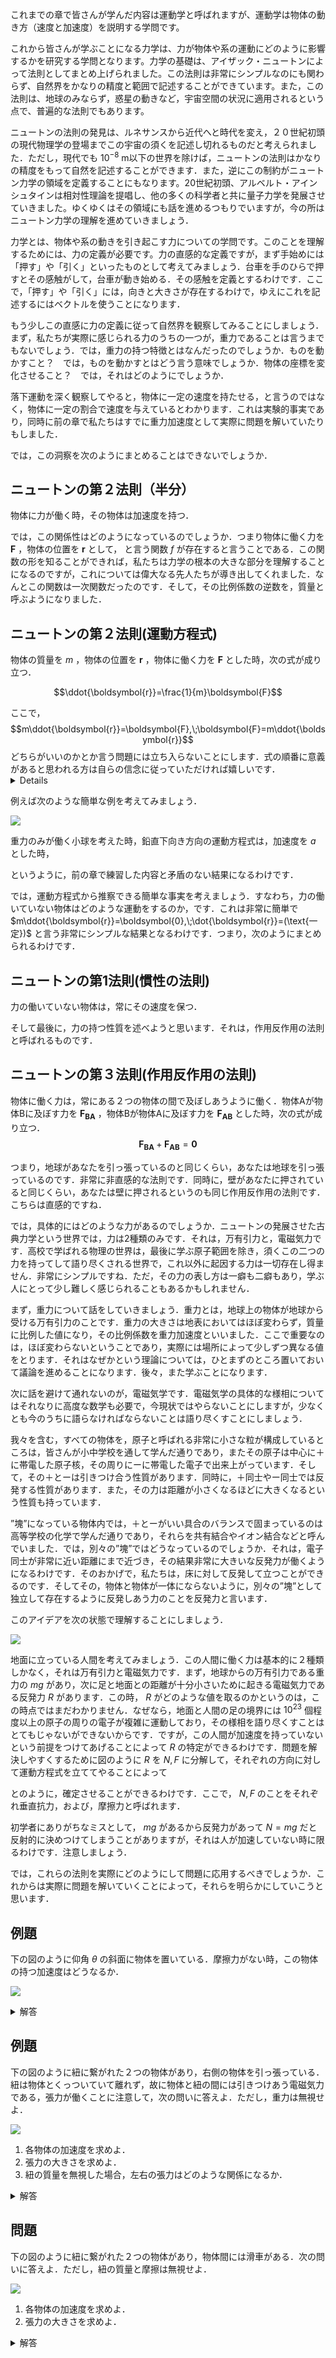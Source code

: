 これまでの章で皆さんが学んだ内容は運動学と呼ばれますが、運動学は物体の動き方（速度と加速度）を説明する学問です。

これから皆さんが学ぶことになる力学は、力が物体や系の運動にどのように影響するかを研究する学問となります。力学の基礎は、アイザック・ニュートンによって法則としてまとめ上げられました。この法則は非常にシンプルなのにも関わらず、自然界をかなりの精度と範囲で記述することができています。また，この法則は、地球のみならず，惑星の動きなど，宇宙空間の状況に適用されるという点で、普遍的な法則でもあります。

ニュートンの法則の発見は、ルネサンスから近代へと時代を変え，２０世紀初頭の現代物理学の登場までこの宇宙の須くを記述し切れるものだと考えられました．ただし，現代でも $10^{-8}$ m以下の世界を除けば，ニュートンの法則はかなりの精度をもって自然を記述することができます．また，逆にこの制約がニュートン力学の領域を定義することにもなります。20世紀初頭、アルベルト・アインシュタインは相対性理論を提唱し、他の多くの科学者と共に量子力学を発展させていきました。ゆくゆくはその領域にも話を進めるつもりでいますが，今の所はニュートン力学の理解を進めていきましょう．

力学とは、物体や系の動きを引き起こす力についての学問です。このことを理解するためには、力の定義が必要です。力の直感的な定義ですが，まず手始めには「押す」や「引く」といったものとして考えてみましょう．台車を手のひらで押すとその感触がして，台車が動き始める．その感触を定義とするわけです．ここで，「押す」や「引く」には，向きと大きさが存在するわけで，ゆえにこれを記述するにはベクトルを使うことになります．

もう少しこの直感に力の定義に従って自然界を観察してみることにしましょう．まず，私たちが実際に感じられる力のうちの一つが，重力であることは言うまでもないでしょう．では，重力の持つ特徴とはなんだったのでしょうか．ものを動かすこと？　では，ものを動かすとはどう言う意味でしょうか．物体の座標を変化させること？　では，それはどのようにでしょうか．

落下運動を深く観察してやると，物体に一定の速度を持たせる，と言うのではなく，物体に一定の割合で速度を与えているとわかります．これは実験的事実であり，同時に前の章で私たちはすでに重力加速度として実際に問題を解いていたりもしました．

では，この洞察を次のようにまとめることはできないでしょうか．

::: {.callout-note icon=false}

## ニュートンの第２法則（半分）

物体に力が働く時，その物体は加速度を持つ．
:::

では，この関係性はどのようになっているのでしょうか．つまり物体に働く力を $\boldsymbol{F}$ ，物体の位置を $\boldsymbol{r}$ として，
\begin{align*}
    \boldsymbol{F} = f(\ddot{\boldsymbol{r}})
\end{align*}
と言う関数 $f$ が存在すると言うことである．この関数の形を知ることができれば，私たちは力学の根本の大きな部分を理解することになるのですが，これについては偉大なる先人たちが導き出してくれました．なんとこの関数は一次関数だったのです．そして，その比例係数の逆数を，質量と呼ぶようになりました．

::: {.callout-note icon=false}

## ニュートンの第２法則(運動方程式)

物体の質量を $m$ ，物体の位置を $\boldsymbol{r}$ ，物体に働く力を $\boldsymbol{F}$ とした時，次の式が成り立つ．

$$\ddot{\boldsymbol{r}}=\frac{1}{m}\boldsymbol{F}$$
:::

ここで，$$m\ddot{\boldsymbol{r}}=\boldsymbol{F},\;\boldsymbol{F}=m\ddot{\boldsymbol{r}}$$ どちらがいいのかとか言う問題には立ち入らないことにします．式の順番に意義があると思われる方は自らの信念に従っていただければ嬉しいです．
<details>
筆者の考えるところでは，とある視点に基づいて考えるよりかは，色々な視点で持って数式は見るべきであり，数式に意味を持たせるべきと言う意見よりも，数式に意味を見出すべきだと言う意見を採用したいと思っています．
</details>

例えば次のような簡単な例を考えてみましょう．

![](images/newton2.png)

重力のみが働く小球を考えた時，鉛直下向き方向の運動方程式は，加速度を $a$ とした時，

\begin{align*}
ma&=mg\\
a&=g
\end{align*}

というように，前の章で練習した内容と矛盾のない結果になるわけです．

では，運動方程式から推察できる簡単な事実を考えましょう．すなわち，力の働いていない物体はどのような運動をするのか，です．これは非常に簡単で $m\ddot{\boldsymbol{r}}=\boldsymbol{0},\;\dot{\boldsymbol{r}}=(\text{一定})$ と言う非常にシンプルな結果となるわけです．つまり，次のようにまとめられるわけです．

::: {.callout-note icon=false}

## ニュートンの第1法則(慣性の法則)

力の働いていない物体は，常にその速度を保つ．

:::

そして最後に，力の持つ性質を述べようと思います．それは，作用反作用の法則と呼ばれるものです．

::: {.callout-note icon=false}

## ニュートンの第３法則(作用反作用の法則)

物体に働く力は，常にある２つの物体の間で及ぼしあうように働く．物体Aが物体Bに及ぼす力を $\boldsymbol{F_{BA}}$ ，物体Bが物体Aに及ぼす力を $\boldsymbol{F_{AB}}$ とした時，次の式が成り立つ．
$$\boldsymbol{F_{BA}}+\boldsymbol{F_{AB}}=\boldsymbol{0}$$

:::

つまり，地球があなたを引っ張っているのと同じくらい，あなたは地球を引っ張っているのです．非常に非直感的な法則です．同時に，壁があなたに押されていると同じくらい，あなたは壁に押されるというのも同じ作用反作用の法則です．こちらは直感的ですね．

では，具体的にはどのような力があるのでしょうか．ニュートンの発展させた古典力学という世界では，力は2種類のみです．それは，万有引力と，電磁気力です．高校で学ばれる物理の世界は，最後に学ぶ原子範囲を除き，須くこの二つの力を持ってして語り尽くされる世界で，これ以外に起因する力は一切存在し得ません．非常にシンプルですね．ただ，その力の表し方は一癖も二癖もあり，学ぶ人にとって少し難しく感じられることもあるかもしれません．

まず，重力について話をしていきましょう．重力とは，地球上の物体が地球から受ける万有引力のことです．重力の大きさは地表においてはほぼ変わらず，質量に比例した値になり，その比例係数を重力加速度といいました．ここで重要なのは，ほぼ変わらないということであり，実際には場所によって少しずつ異なる値をとります．それはなぜかという理論については，ひとまずのところ置いておいて議論を進めることになります．後々，また学ぶことになります．

次に話を避けて通れないのが，電磁気学です．電磁気学の具体的な様相についてはそれなりに高度な数学も必要で，今現状ではやらないことにしますが，少なくとも今のうちに語らなければならないことは語り尽くすことにしましょう．

我々を含む，すべての物体を，原子と呼ばれる非常に小さな粒が構成しているところは，皆さんが小中学校を通して学んだ通りであり，またその原子は中心に＋に帯電した原子核，その周りにーに帯電した電子で出来上がっています．そして，その＋とーは引きつけ合う性質があります．同時に，＋同士やー同士では反発する性質があります．また，その力は距離が小さくなるほどに大きくなるという性質も持っています．

”塊”になっている物体内では，＋とーがいい具合のバランスで固まっているのは高等学校の化学で学んだ通りであり，それらを共有結合やイオン結合などと呼んでいました．では，別々の”塊”ではどうなっているのでしょうか．それは，電子同士が非常に近い距離にまで近づき，その結果非常に大きいな反発力が働くようになるわけです．そのおかげで，私たちは，床に対して反発して立つことができるのです．そしてその，物体と物体が一体にならないように，別々の”塊”として独立して存在するように反発しあう力のことを反発力と言います．

このアイデアを次の状態で理解することにしましょう．

![](/images/newton1.png)

地面に立っている人間を考えてみましょう．この人間に働く力は基本的に２種類しかなく，それは万有引力と電磁気力です．まず，地球からの万有引力である重力の $mg$ があり，次に足と地面との距離が十分小さいために起きる電磁気力である反発力 $R$ があります．この時， $R$ がどのような値を取るのかというのは，この時点ではまだわかりません．なぜなら，地面と人間の足の境界には $10^{23}$ 個程度以上の原子の周りの電子が複雑に運動しており，その様相を語り尽くすことはとてもじゃないができないからです．ですが，この人間が加速度を持っていないという前提をつけてあげることによって $R$ の特定ができるわけです．問題を解決しやすくするために図のように $R$ を $N,F$ に分解して，それぞれの方向に対して運動方程式を立ててやることによって

\begin{align*}
0&=mg-N\\
0&=F
\end{align*}

とのように，確定させることができるわけです．ここで， $N,F$ のことをそれぞれ垂直抗力，および，摩擦力と呼ばれます．

初学者にありがちなミスとして， $mg$ があるから反発力があって $N=mg$ だと反射的に決めつけてしまうことがありますが，それは人が加速していない時に限るわけです．注意しましょう．

では，これらの法則を実際にどのようにして問題に応用するべきでしょうか．これからは実際に問題を解いていくことによって，それらを明らかにしていこうと思います．

::: {.callout-caution icon="false"}

## 例題

下の図のように仰角 $\theta$ の斜面に物体を置いている．摩擦力がない時，この物体の持つ加速度はどうなるか．

![](images/newton3.png)

:::

<details><summary>解答</summary>

![](images/newton4.png)

物体と紐それぞれに対して運動方程式を立ててやると次のようになる．

\begin{align*}
m\ddot{x} &= mg \sin \theta \\
m\ddot{y} &= -mg \cos \theta + N
\end{align*}

ここで，坂自体は形を変えてしまわないので， $y=0$ といえて，このような，運動の様相を縛る条件を束縛条件と呼ぶ．両辺を微分することによって $\ddot{y}=0$ となる．

\begin{align*}
\ddot{x} &= g \sin \theta \\
N &= mg \cos \theta
\end{align*}

故に加速度の大きさは $\sqrt{\ddot{x}^2+\ddot{y}^2}=g \sin \theta$ で，方向は坂道の滑り落ちる方向である．

</details>

::: {.callout-caution icon="false"}

## 例題

下の図のように紐に繋がれた２つの物体があり，右側の物体を引っ張っている．紐は物体とくっついていて離れず，故に物体と紐の間には引きつけあう電磁気力である，張力が働くことに注意して，次の問いに答えよ．ただし，重力は無視せよ．

![](images/newton5.png)

1. 各物体の加速度を求めよ．
1. 張力の大きさを求めよ．
1. 紐の質量を無視した場合，左右の張力はどのような関係になるか．

:::

<details><summary>解答</summary>

![](images/newton6.png)

作用反作用の法則によって張力を図のように $t_1,\:T_2 $ と設定できる．物体それぞれに対して運動方程式を立ててやると次のようになる．
\begin{align*}
m_1a_1 &= T_1 \\
m_2a_2 &= F-T_2 \\
MA ＆= T_2-T_1
\end{align*}
ここで，３つの物体が同時に動くので，次のような束縛条件が科される．
\begin{align*}
a_1=a_2=A
\end{align*}
以上の条件で運動方程式を解いてしまうと
\begin{align*}
a_1=a_2=A=\frac{F}{m_1+m_2+M}\\
T_1=\frac{m_1}{m_1+m_2+M}F\\
T_2=\frac{m_1+M}{m_1+m_2+M}F
\end{align*}
ここで，紐の質量を $0$ にすることで，
\begin{align*}
T_1=T_2
\end{align*}
という関係がわかる．この関係は，今後も使うので注意すべし．ただし，紐の質量が無視できる場合に限ることを注意せよ．

</details>

::: {.callout-tip icon=false}

## 問題

下の図のように紐に繋がれた２つの物体があり，物体間には滑車がある．次の問いに答えよ．ただし，紐の質量と摩擦は無視せよ．

![](images/newton7.png)

1. 各物体の加速度を求めよ．
1. 張力の大きさを求めよ．

:::

<details><summary>解答</summary>

$m_1,m_2$ それぞれに働く張力の大きさを $T_1,T_2$ とする．右側を正としてそれぞれの斜面に沿った加速度を $a_1,a_2$ として，運動方程式を立てると
\begin{align*}
m_1a_1=T-m_1g\sin \theta_1\\
m_2a_2=m_2g\sin \theta_2-T
\end{align*}
束縛条件は
\begin{align*}
a_1=a_2
\end{align*}
解いてやれば
\begin{align*}
a_1=a_2=\frac{-m_1\sin \theta_1+m_2\sin \theta_2}{m_1+m_2}g\\
T=\frac{m_1m_2}{m_1+m_2}(\sin \theta_1+\sin \theta_2)g
\end{align*}
とわかる．この問題については，脳内で次のように変換すると楽かもしれない．
![](images/newton8.png)

</details>
